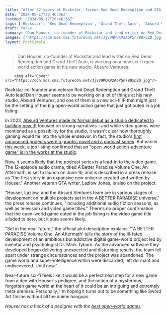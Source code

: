 ```yaml
---
title: "After 22 years at Rockstar, former Red Dead Redemption and GTA lead seemingly turns to near-future sci-fi in his new open-world action game"
date: "2024-05-17T20:46:36Z"
lastmod: "2024-05-17T20:46:36Z"
tags: ['Rockstar', 'Red Dead Redemption', 'Grand Theft Auto', 'Absurd Ventures', 'Sci-Fi', 'Open-World', 'Action', 'Sword Art Online']
draft: false
summary: "Dan Houser, co-founder of Rockstar and lead writer on Red Dead Redemption and Grand Theft Auto, is working on a new sci-fi open-world action game at his new studio, Absurd Ventures."
images: ["https://cdn.mos.cms.futurecdn.net/JjvV9PUKV2AoP5n789xp2D.jpg"]
layout: PostSimple
---
```

> Dan Houser, co-founder of Rockstar and lead writer on Red Dead Redemption and Grand Theft Auto, is working on a new sci-fi open-world action game at his new studio, Absurd Ventures.


        <img alt="Cover" src="https://cdn.mos.cms.futurecdn.net/JjvV9PUKV2AoP5n789xp2D.jpg"/>
        
Rockstar co-founder and veteran Red Dead Redemption and Grand Theft Auto lead Dan Houser seems to be working on a lot of things at his new studio, Absurd Ventures, and one of them is a new sci-fi IP that might just be the setting of the big open-world action game that just got outed in a job listing.

In 2023, [Absurd Ventures made its formal debut as a studio dedicated to building new IP](https://www.gamesradar.com/former-gta-and-red-dead-lead-announces-studio-dedicated-to-weird-sht-from-desperate-people/) focused on strong narratives - and while video games were mentioned as a possibility for the studio, it wasn't clear how thoroughly gaming would tie into the whole endeavor. In fact, the studio's [first announced projects were a graphic novel and a podcast series](https://www.gamesradar.com/rockstar-co-founder-and-gta-lead-writers-new-project-kicks-off-with-a-graphic-novel-and-podcast-series-not-a-video-game/). But earlier this week, a job listing confirmed that [an "open-world action-adventure game" is in the works at the studio](https://www.gamesradar.com/games/open-world/rockstar-co-founder-and-former-gta-lead-dan-houser-is-making-an-open-world-action-adventure-game-of-his-own-at-his-new-studio/).

Now, it seems likely that the podcast series is a lead-in to the video game. The 12-episode audio drama, titled A Better Paradise Volume One: An Aftermath, is set to launch on June 10, and is described in a press release as "the first story in an expansive new universe created and written by Houser." Another veteran GTA writer, Lazlow Jones, is also on the project.

"Houser, Lazlow, and the Absurd Ventures team are in various stages of development on multiple projects set in the A BETTER PARADISE universe," the press release continues, "including additional audio fiction seasons, as well as television and video game titles." There's no proper confirmation that the open-world game outed in the job listing is the video game title alluded to here, but it sure seems likely.

"Set in the near future," the official plot description explains, "'A BETTER PARADISE Volume One: An Aftermath' tells the story of the ill-fated development of an ambitious but addictive digital game-world project led by inventor and psychologist Dr. Mark Tyburn. As the advanced software they developed began delivering unexpected and disturbing results, the team fell apart under strange circumstances and the project was abandoned. The game world and super-intelligence within were discarded, left dormant and undiscovered. Until now."

Near-future sci-fi feels like it would be a perfect next step for a new game from a dev with Houser's pedigree, and the notion of a mysterious, forgotten game world at the heart of it could be an intriguing and extremely meta premise. Personally, I'm hoping it turns out to be something like Sword Art Online without all the anime hangups.

*Houser has a heck of a pedigree with the *[<em>best open-world games</em>](https://www.gamesradar.com/best-open-world-games/)*.* 
        